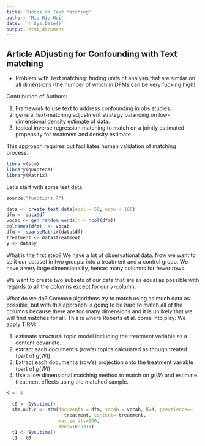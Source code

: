 ```yaml
---
title: 'Notes on Text Matching'
author: 'Mio Hie-Hei'
date: '`r Sys.Date()`'
output: html_document
---
```



## Article ADjusting for Confounding with Text matching

- Problem with Text matching: finding units of analysis that are similar on all dimensions (the number of which in DFMs can be very fucking high)

Contribution of Authors:

1. Framework to use text to address confounding in obs studies.
2. general text-matching adjustment strategy balancing on low-dimensional density estimate of data.
3. topical inverse regression matching to match on a jointly estimated propensity for treatment and density estimate.

This approach requires but facliliates human validation of matching process.
```r

library(stm)
library(quanteda)
library(Matrix)

```



Let's start with some test data.

```r

source("functions.R")

data <- create_test_data(ncol = 50, nrow = 100)
dfm <- data$df
vocab <- gen_random_words(n = ncol(dfm))
colnames(dfm)  <- vocab
dfm <- sparseMatrix(data$df)
treatment <- data$treatment
y <- data$y


```

What is the first step? We have a lot of observational data. Now we want to split our dataset in two groups: into a treatment and a control group. We have a very large dimensionality, hence: many columns for fewer rows.

We want to create two subsets of our data that are as equal as possible with regards to all the columns except for our $y$-column.

What do we do? Common algorithms try to match using as much data as possible, but with this approach is going to be hard to match all of the columns because there are too many dimensions and it is unlikely that we will find matches for all. This is where Roberts et al. come into play: We apply TIRM:

1. estimate structural topic model including the treatment variable as a content covariate.
2. extract each document's (row's) topics calculated as though treated (part of $g(W)$).
3. Extract each document's (row's) projection onto the treatment variable (part of $g(W)$).
4. Use a low dimensional matching method to match on $g(W)$ and estimate treatment effects using the matched sample.

```r
K <- 4

  t0 <- Sys.time()
  stm.out.c <- stm(documents = dfm, vocab = vocab, K=K, prevalence=~
                     treatment, content=~treatment,
                   max.em.its=100, 
                   seed=1033311)
  t1 <- Sys.time()
  t1 - t0
  

```
